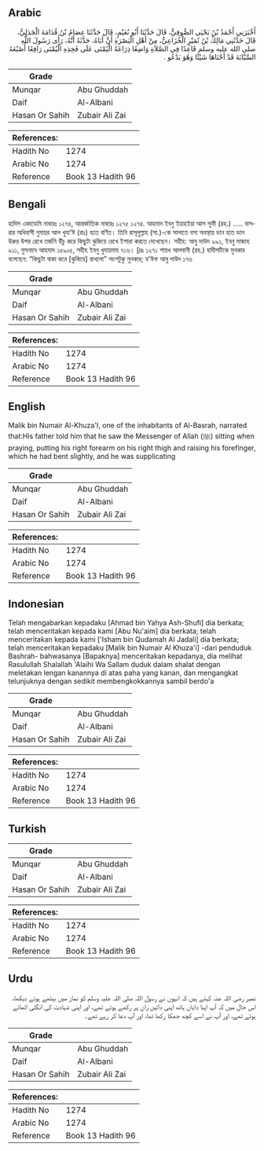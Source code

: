 ## Arabic


<div dir="rtl" lang="ar" style={{fontSize:'larger',backgroundColor:'#f8f9fa',padding:20}}>
أَخْبَرَنِي أَحْمَدُ بْنُ يَحْيَى الصُّوفِيُّ، قَالَ حَدَّثَنَا أَبُو نُعَيْمٍ، قَالَ حَدَّثَنَا عِصَامُ بْنُ قُدَامَةَ الْجَدَلِيُّ، قَالَ حَدَّثَنِي مَالِكُ بْنُ نُمَيْرٍ الْخُزَاعِيُّ، مِنْ أَهْلِ الْبَصْرَةِ أَنَّ أَبَاهُ، حَدَّثَهُ أَنَّهُ، رَأَى رَسُولَ اللَّهِ صلى الله عليه وسلم قَاعِدًا فِي الصَّلاَةِ وَاضِعًا ذِرَاعَهُ الْيُمْنَى عَلَى فَخِذِهِ الْيُمْنَى رَافِعًا أُصْبُعَهُ السَّبَّابَةَ قَدْ أَحْنَاهَا شَيْئًا وَهُوَ يَدْعُو ‏.‏
</div>
<div style={{backgroundColor:'#f8f9fa',padding:20, marginBottom: 10}}><table> <thead> <tr> <th>Grade</th> <th></th> </tr> </thead> <tbody> <tr><td>Munqar</td><td>Abu Ghuddah</td></tr><tr><td>Daif</td><td>Al-Albani</td></tr><tr><td>Hasan Or Sahih</td><td>Zubair Ali Zai</td></tr></tbody></table><table> <thead> <tr> <th>References:</th> <th></th> </tr> </thead> <tbody><tr><td>Hadith No</td><td>1274</td></tr><tr><td>Arabic No</td><td>1274</td></tr><tr><td>Reference</td><td>Book 13 Hadith 96</td></tr></tbody></table></div>

## Bengali


<div dir="ltr" lang="bn" style={{fontSize:'larger',backgroundColor:'#f8f9fa',padding:20}}>
হাদিস একাডেমি নাম্বারঃ ১২৭৪, আন্তর্জাতিক নাম্বারঃ ১২৭৫ ১২৭৪. আহমাদ ইবনু ইয়াহইয়া আস সূফী (রহ.) ..... বাসরার অধিবাসী নুমায়র আল খুযা’ঈ (রাঃ) হতে বর্ণিত। তিনি রাসূলুল্লাহ (সা.)-কে সালাতে বসা অবস্থায় ডান হাত ডান উরুর উপর রেখে তর্জনি উঁচু করে কিছুটা ঝুকিয়ে রেখে ইশারা করতে দেখেছেন। সহীহ: আবু দাউদ ৯৯১, ইবনু মাজাহ ৯১১, মুসনাদে আহমাদ ১৫৯০৫, সহীহ ইবনু খুযায়মাহ ৭১৬। [দ্রঃ ১২৭১ শায়খ আলবানী (রহ.) হাদীসটিকে মুনকার বলেছেন: “কিছুটা বাকা করে [ঝুকিয়ে] রাখলো” অংশটুকু মুনকার; য'ঈফ আবু দাউদ ১৭৬
</div>
<div style={{backgroundColor:'#f8f9fa',padding:20, marginBottom: 10}}><table> <thead> <tr> <th>Grade</th> <th></th> </tr> </thead> <tbody> <tr><td>Munqar</td><td>Abu Ghuddah</td></tr><tr><td>Daif</td><td>Al-Albani</td></tr><tr><td>Hasan Or Sahih</td><td>Zubair Ali Zai</td></tr></tbody></table><table> <thead> <tr> <th>References:</th> <th></th> </tr> </thead> <tbody><tr><td>Hadith No</td><td>1274</td></tr><tr><td>Arabic No</td><td>1274</td></tr><tr><td>Reference</td><td>Book 13 Hadith 96</td></tr></tbody></table></div>

## English


<div dir="ltr" lang="en" style={{fontSize:'larger',backgroundColor:'#f8f9fa',padding:20}}>
Malik bin Numair Al-Khuza'I, one of the inhabitants of Al-Basrah, narrated that:His father told him that he saw the Messenger of Allah (ﷺ) sitting when praying, putting his right forearm on his right thigh and raising his forefinger, which he had bent slightly, and he was supplicating
</div>
<div style={{backgroundColor:'#f8f9fa',padding:20, marginBottom: 10}}><table> <thead> <tr> <th>Grade</th> <th></th> </tr> </thead> <tbody> <tr><td>Munqar</td><td>Abu Ghuddah</td></tr><tr><td>Daif</td><td>Al-Albani</td></tr><tr><td>Hasan Or Sahih</td><td>Zubair Ali Zai</td></tr></tbody></table><table> <thead> <tr> <th>References:</th> <th></th> </tr> </thead> <tbody><tr><td>Hadith No</td><td>1274</td></tr><tr><td>Arabic No</td><td>1274</td></tr><tr><td>Reference</td><td>Book 13 Hadith 96</td></tr></tbody></table></div>

## Indonesian


<div dir="ltr" lang="id" style={{fontSize:'larger',backgroundColor:'#f8f9fa',padding:20}}>
Telah mengabarkan kepadaku [Ahmad bin Yahya Ash-Shufi] dia berkata; telah menceritakan kepada kami [Abu Nu'aim] dia berkata; telah menceritakan kepada kami ['Isham bin Qudamah Al Jadali] dia berkata; telah menceritakan kepadaku [Malik bin Numair Al Khuza'i] -dari penduduk Bashrah- bahwasanya [Bapaknya] menceritakan kepadanya, dia melihat Rasulullah Shalallah 'Alaihi Wa Sallam duduk dalam shalat dengan meletakan lengan kanannya di atas paha yang kanan, dan mengangkat telunjuknya dengan sedikit membengkokkannya sambil berdo'a
</div>
<div style={{backgroundColor:'#f8f9fa',padding:20, marginBottom: 10}}><table> <thead> <tr> <th>Grade</th> <th></th> </tr> </thead> <tbody> <tr><td>Munqar</td><td>Abu Ghuddah</td></tr><tr><td>Daif</td><td>Al-Albani</td></tr><tr><td>Hasan Or Sahih</td><td>Zubair Ali Zai</td></tr></tbody></table><table> <thead> <tr> <th>References:</th> <th></th> </tr> </thead> <tbody><tr><td>Hadith No</td><td>1274</td></tr><tr><td>Arabic No</td><td>1274</td></tr><tr><td>Reference</td><td>Book 13 Hadith 96</td></tr></tbody></table></div>

## Turkish


<div dir="ltr" lang="tr" style={{fontSize:'larger',backgroundColor:'#f8f9fa',padding:20}}>

</div>
<div style={{backgroundColor:'#f8f9fa',padding:20, marginBottom: 10}}><table> <thead> <tr> <th>Grade</th> <th></th> </tr> </thead> <tbody> <tr><td>Munqar</td><td>Abu Ghuddah</td></tr><tr><td>Daif</td><td>Al-Albani</td></tr><tr><td>Hasan Or Sahih</td><td>Zubair Ali Zai</td></tr></tbody></table><table> <thead> <tr> <th>References:</th> <th></th> </tr> </thead> <tbody><tr><td>Hadith No</td><td>1274</td></tr><tr><td>Arabic No</td><td>1274</td></tr><tr><td>Reference</td><td>Book 13 Hadith 96</td></tr></tbody></table></div>

## Urdu


<div dir="rtl" lang="ur" style={{fontSize:'larger',backgroundColor:'#f8f9fa',padding:20}}>
نمیر رضی اللہ عنہ کہتے ہیں کہ انہوں نے رسول اللہ صلی اللہ علیہ وسلم کو نماز میں بیٹھے ہوئے دیکھا، اس حال میں کہ آپ اپنا دایاں ہاتھ اپنی دائیں ران پر رکھے ہوئے تھے، اور اپنی شہادت کی انگلی اٹھائے ہوئے تھے، اور آپ نے اسے کچھ جھکا رکھا تھا، اور آپ دعا کر رہے تھے۔
</div>
<div style={{backgroundColor:'#f8f9fa',padding:20, marginBottom: 10}}><table> <thead> <tr> <th>Grade</th> <th></th> </tr> </thead> <tbody> <tr><td>Munqar</td><td>Abu Ghuddah</td></tr><tr><td>Daif</td><td>Al-Albani</td></tr><tr><td>Hasan Or Sahih</td><td>Zubair Ali Zai</td></tr></tbody></table><table> <thead> <tr> <th>References:</th> <th></th> </tr> </thead> <tbody><tr><td>Hadith No</td><td>1274</td></tr><tr><td>Arabic No</td><td>1274</td></tr><tr><td>Reference</td><td>Book 13 Hadith 96</td></tr></tbody></table></div>